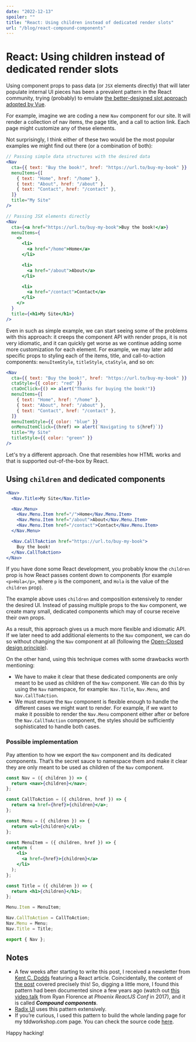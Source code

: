 ```yaml
---
date: "2022-12-13"
spoiler: ""
title: "React: Using children instead of dedicated render slots"
url: "/blog/react-compound-components"
---
```


# React: Using children instead of dedicated render slots

Using component props to pass data (or `JSX` elements directly) that will later
populate internal UI pieces has been a prevalent pattern in the React community,
trying (probably) to emulate [the better-designed slot approach adopted by
Vue][vue-slots].

For example, imagine we are coding a new `Nav` component for our site. It will
render a collection of nav items, the page title, and a call to action link.
Each page might customize any of these elements.

Not surprisingly, I think either of these two would be the most popular examples
we might find out there (or a combination of both):

```jsx
// Passing simple data structures with the desired data
<Nav
  cta={{ text: "Buy the book!", href: "https://url.to/buy-my-book" }}
  menuItems={[
    { text: "Home", href: "/home" },
    { text: "About", href: "/about" },
    { text: "Contact", href: "/contact" },
  ]}
  title="My Site"
/>

// Passing JSX elements directly
<Nav
  cta={<a href="https://url.to/buy-my-book">Buy the book!</a>}
  menuItems={
    <>
      <li>
        <a href="/home">Home</a>
      </li>

      <li>
        <a href="/about">About</a>
      </li>

      <li>
        <a href="/contact">Contact</a>
      </li>
    </>
  }
  title={<h1>My Site</h1>}
/>
```

Even in such as simple example, we can start seeing some of the problems with
this approach: it creeps the component API with render props, it is not very
idiomatic, and it can quickly get worse as we continue adding some more
customization for each element. For example, we may later add specific props to
styling each of the items, title, and call-to-action components:
`menuItemStyle`, `titleStyle`, `ctaStyle`, and so on:

```jsx
<Nav
  cta={{ text: "Buy the book!", href: "https://url.to/buy-my-book" }}
  ctaStyle={{ color: "red" }}
  ctaOnClick={() => alert("Thanks for buying the book!")}
  menuItems={[
    { text: "Home", href: "/home" },
    { text: "About", href: "/about" },
    { text: "Contact", href: "/contact" },
  ]}
  menuItemStyle={{ color: "blue" }}
  onMenuItemClick={(href) => alert(`Navigating to ${href}`)}
  title="My Site"
  titleStyle={{ color: "green" }}
/>
```

Let's try a different approach. One that resembles how HTML works and that is
supported out-of-the-box by React.

## Using `children` and dedicated components

```jsx
<Nav>
  <Nav.Title>My Site</Nav.Title>

  <Nav.Menu>
    <Nav.Menu.Item href="/">Home</Nav.Menu.Item>
    <Nav.Menu.Item href="/about">About</Nav.Menu.Item>
    <Nav.Menu.Item href="/contact">Contact</Nav.Menu.Item>
  </Nav.Menu>

  <Nav.CallToAction href="https://url.to/buy-my-book">
    Buy the book!
  </Nav.CallToAction>
</Nav>
```

If you have done some React development, you probably know the `children` prop
is how React passes content down to components (for example `<p>Hola</p>`, where
`p` is the component, and `Hola` is the value of the `children` prop).

The example above uses `children` and composition extensively to render the
desired UI. Instead of passing multiple props to the `Nav` component, we create
many small, dedicated components which may of course receive their own props.

As a result, this approach gives us a much more flexible and idiomatic API. If
we later need to add additional elements to the `Nav` component, we can do so
without changing the `Nav` component at all (following the [Open-Closed design
principle][open-closed]).

On the other hand, using this technique comes with some drawbacks worth
mentioning:

- We have to make it clear that these dedicated components are only meant to be
  used as children of the `Nav` component. We can do this by using the `Nav`
  namespace, for example: `Nav.Title`, `Nav.Menu`, and `Nav.CallToAction`.
- We must ensure the `Nav` component is flexible enough to handle the different
  cases we might want to render. For example, if we want to make it possible to
  render the `Nav.Menu` component either after or before the `Nav.CallToAction`
  component, the styles should be sufficiently sophisticated to handle both
  cases.

### Possible implementation

Pay attention to how we export the `Nav` component and its dedicated components.
That’s the secret sauce to namespace them and make it clear they are only meant
to be used as children of the `Nav` component.

```jsx
const Nav = ({ children }) => {
  return <nav>{children}</nav>;
};

const CallToAction = ({ children, href }) => {
  return <a href={href}>{children}</a>;
};

const Menu = ({ children }) => {
  return <ul>{children}</ul>;
};

const MenuItem = ({ children, href }) => {
  return (
    <li>
      <a href={href}>{children}</a>
    </li>
  );
};

const Title = ({ children }) => {
  return <h1>{children}</h1>;
};

Menu.Item = MenuItem;

Nav.CallToAction = CallToAction;
Nav.Menu = Menu;
Nav.Title = Title;

export { Nav };
```

## Notes

- A few weeks after starting to write this post, I received a newsletter from
  [Kent C. Dodds][kentcdodds] featuring a React article. Coincidentally, the
  content of [the post][soul-crushing-components] covered precisely this! So,
  digging a little more, I found this pattern had been documented since a few
  years ago (watch out [this video talk][talk] from Ryan Florence at _Phoenix
  ReactJS Conf_ in 2017), and it is called **_Compound components_**.
- [Radix UI][radix] uses this pattern extensively.
- If you’re curious, I used this pattern to build the whole landing page for my
  tddworkshop.com page. You can check the source code [here][tddworkshop].

Happy hacking!

[vue-slots]: https://vuejs.org/guide/components/slots.html#named-slots
[open-closed]: https://en.wikipedia.org/wiki/Open%E2%80%93closed_principle
[tddworkshop]:
  https://github.com/codecoolture/tddworkshop.com/blob/trunk/pages/en/index.tsx
[radix]: https://www.radix-ui.com/
[kentcdodds]: https://kentcdodds.com/
[soul-crushing-components]: https://epicreact.dev/soul-crushing-components/
[talk]: https://www.youtube.com/watch?v=hEGg-3pIHlE
